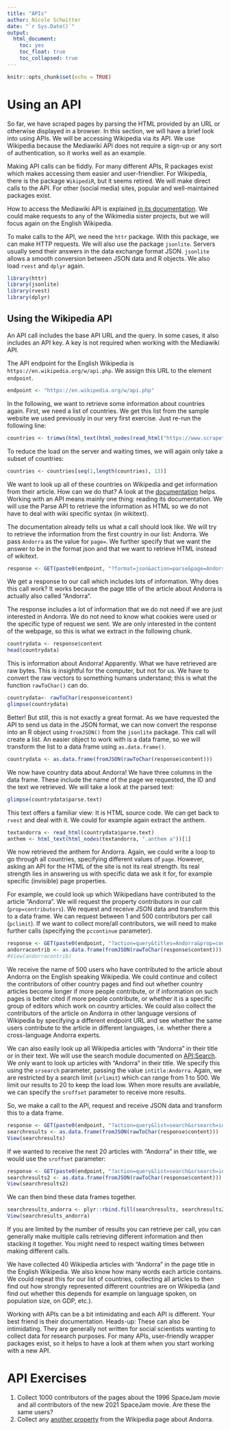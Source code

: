 ---
title: "APIs"
author: Nicole Schwitter
date: "`r Sys.Date()`"
output: 
  html_document:
    toc: yes
    toc_float: true
    toc_collapsed: true
---



```{r setup, include=FALSE}
knitr::opts_chunk$set(echo = TRUE)
```

# Using an API

So far, we have scraped pages by parsing the HTML provided by an URL or otherwise displayed in a browser. In this section, we will have a brief look into using APIs. We will be accessing Wikipedia via its API. We use Wikipedia because the Mediawiki API does not require a sign-up or any sort of authentication, so it works well as an example. 

Making API calls can be fiddly. For many different APIs, R packages exist which makes accessing them easier and user-friendlier. For Wikipedia, there is the package `WikipediR`, but it seems retired. We will make direct calls to the API. For other (social media) sites, popular and well-maintained packages exist.  

How to access the Mediawiki API is explained [in its documentation](https://www.mediawiki.org/wiki/API:Main_page/en). We could make requests to any of the Wikimedia sister projects, but we will focus again on the English Wikipedia. 

To make calls to the API, we need the `httr` package. With this package, we can make HTTP requests. We will also use the package `jsonlite`. Servers usually send their answers in the data exchange format JSON. `jsonlite` allows a smooth conversion between JSON data and R objects. We also load `rvest` and `dplyr` again. 


```{r}
library(httr)
library(jsonlite)
library(rvest)
library(dplyr)
```

## Using the Wikipedia API

An API call includes the base API URL and the query. In some cases, it also includes an API key. A key is not required when working with the Mediawiki API.

The API endpoint for the English Wikipedia is `https://en.wikipedia.org/w/api.php`. We assign this URL to the element `endpoint`. 

```{r}
endpoint <- "https://en.wikipedia.org/w/api.php"
```

In the following, we want to retrieve some information about countries again. First, we need a list of countries. We get this list from the sample website we used previously in our very first exercise. Just re-run the following line:

```{r}
countries <- trimws(html_text(html_nodes(read_html("https://www.scrapethissite.com/pages/simple/"),".country-name")))
```

To reduce the load on the server and waiting times, we will again only take a subset of countries: 

```{r}
countries <- countries[seq(1,length(countries), 13)]
```


We want to look up all of these countries on Wikipedia and get information from their article. How can we do that? A look at the [documentation](https://www.mediawiki.org/wiki/API:Get_the_contents_of_a_page) helps. Working with an API means mainly one thing: reading its documentation. We will use the Parse API to retrieve the information as HTML so we do not have to deal with wiki specific syntax (in wikitext). 

The documentation already tells us what a call should look like. We will try to retrieve the information from the first country in our list: Andorra. We pass `Andorra` as the value for `page=`. We further specify that we want the answer to be in the format json and that we want to retrieve HTML instead of wikitext. 

```{r}
response <- GET(paste0(endpoint, "?format=json&action=parse&page=Andorra&prop=text&formatversion=2"))
```

We get a response to our call which includes lots of information. Why does this call work? It works because the page title of the article about Andorra is actually also called "Andorra". 

The response includes a lot of information that we do not need if we are just interested in Andorra. We do not need to know what cookies were used or the specific type of request we sent. We are only interested in the content of the webpage, so this is what we extract in the following chunk. 

```{r}
countrydata <- response$content
head(countrydata)
```

This is information about Andorra! Apparently. What we have retrieved are raw bytes. This is insightful for the computer, but not for us. We have to convert the raw vectors to something humans understand; this is what the function `rawToChar()` can do.   

```{r}
countrydata<- rawToChar(response$content)
glimpse(countrydata)
```

Better! But still, this is not exactly a great format. As we have requested the API to send us data in the JSON format, we can now convert the response into an R object using `fromJSON()` from the `jsonlite` package. This call will create a list. An easier object to work with is a data frame, so we will transform the list to a data frame using `as.data.frame()`.

```{r}
countrydata <- as.data.frame(fromJSON(rawToChar(response$content)))
```

We now have country data about Andorra! We have three columns in the data frame. These include the name of the page we requested, the ID and the text we retrieved. We will take a look at the parsed text:

```{r}
glimpse(countrydata$parse.text)
```

This text offers a familiar view: It is HTML source code. We can get back to `rvest` and deal with it. We could for example again extract the anthem. 

```{r}
textandorra <- read_html(countrydata$parse.text)
anthem <- html_text(html_nodes(textandorra, ".anthem a"))[1]
```

We now retrieved the anthem for Andorra. Again, we could write a loop to go through all countries, specifying different values of `page`. However, asking an API for the HTML of the site is not its real strength. Its real strength lies in answering us with specific data we ask it for, for example specific (invisible) page properties. 

For example, we could look up which Wikipedians have contributed to the article "Andorra". We will request the property contributors in our call (`prop=contributors`). We request and receive JSON data and transform this to a data frame. We can request between 1 and 500 contributors per call (`pclimit`). If we want to collect more/all contributors, we will need to make further calls (specifying the `pccontinue` parameter).

```{r}
response <- GET(paste0(endpoint, "?action=query&titles=Andorra&prop=contributors&pclimit=500&format=json"))
andorracontrib <- as.data.frame(fromJSON(rawToChar(response$content)))
#View(andorracontrib)
```

We receive the name of 500 users who have contributed to the article about Andorra on the English speaking Wikipedia. We could continue and collect the contributors of other country pages and find out whether country articles become longer if more people contribute, or if information on such pages is better cited if more people contribute, or whether it is a specific group of editors which work on country articles. We could also collect the contributors of the article on Andorra in other language versions of Wikipedia by specifying a different endpoint URL and see whether the same users contribute to the article in different languages, i.e. whether there a cross-language Andorra experts.

We can also easily look up all Wikipedia articles with "Andorra" in their title or in their text. We will use the search module documented on [API:Search](https://www.mediawiki.org/wiki/Special:MyLanguage/API:Search). We only want to look up articles with "Andorra" in their title. We specify this using the `srsearch` parameter, passing the value `intitle:Andorra`. Again, we are restricted by a search limit (`srlimit`) which can range from 1 to 500. We limit our results to 20 to keep the load low. When more results are available, we can specify the `sroffset` parameter to receive more results. 

So, we make a call to the API, request and receive JSON data and transform this to a data frame.  

```{r}
response <- GET(paste0(endpoint, "?action=query&list=search&srsearch=intitle:Andorra&srlimit=20&format=json"))
searchresults <- as.data.frame(fromJSON(rawToChar(response$content)))
View(searchresults)
```

If we wanted to receive the next 20 articles with "Andorra" in their title, we would use the `sroffset` parameter:

```{r}
response <- GET(paste0(endpoint, "?action=query&list=search&srsearch=intitle:Andorra&srlimit=20&sroffset=20&format=json"))
searchresults2 <- as.data.frame(fromJSON(rawToChar(response$content)))
View(searchresults2)
```

We can then bind these data frames together. 

```{r}
searchresults_andorra <- plyr::rbind.fill(searchresults, searchresults2)
View(searchresults_andorra)
```

If you are limited by the number of results you can retrieve per call, you can generally make multiple calls retrieving different information and then stacking it together. You might need to respect waiting times between making different calls. 

We have collected 40 Wikipedia articles with "Andorra" in the page title in the English Wikipedia. We also know how many words each article contains. We could repeat this for our list of countries, collecting all articles to then find out how strongly represented different countries are on Wikipedia (and find out whether this depends for example on language spoken, on population size, on GDP, etc.).

Working with APIs can be a bit intimidating and each API is different. Your best friend is their documentation. Heads-up: These can also be intimidating. They are generally not written for social scientists wanting to collect data for research purposes. For many APIs, user-friendly wrapper packages exist, so it helps to have a look at them when you start working with a new API. 


# API Exercises

1. Collect 1000 contributors of the pages about the 1996 SpaceJam movie and all contributors of the new 2021 SpaceJam movie. Are these the same users?
2. Collect any [another property](https://www.mediawiki.org/wiki/API:Properties) from the Wikipedia page about Andorra. 

